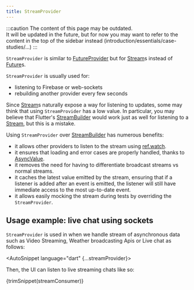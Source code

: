 ```yaml
---
title: StreamProvider
---
```



:::caution
The content of this page may be outdated.  
It will be updated in the future, but for now you may want to refer to the content
in the top of the sidebar instead (introduction/essentials/case-studies/...)
:::

`StreamProvider` is similar to [FutureProvider] but for [Stream]s instead of
[Future]s.

`StreamProvider` is usually used for:

- listening to Firebase or web-sockets
- rebuilding another provider every few seconds

Since [Stream]s naturally expose a way for listening to updates, some may think
that using `StreamProvider` has a low value. In particular, you may believe that
Flutter's [StreamBuilder] would work just as well for listening to a [Stream], but
this is a mistake.

Using `StreamProvider` over [StreamBuilder] has numerous benefits:

- it allows other providers to listen to the stream using [ref.watch].
- it ensures that loading and error cases are properly handled, thanks to [AsyncValue].
- it removes the need for having to differentiate broadcast streams vs normal streams.
- it caches the latest value emitted by the stream, ensuring that if a
  listener is added after an event is emitted, the listener will still have
  immediate access to the most up-to-date event.
- it allows easily mocking the stream during tests by overriding the `StreamProvider`.

## Usage example: live chat using sockets

`StreamProvider` is used in when we handle stream of asynchronous data
such as Video Streaming, Weather broadcasting Apis or Live chat as follows:

<AutoSnippet language="dart" {...streamProvider}></AutoSnippet>

Then, the UI can listen to live streaming chats like so:

<CodeBlock>{trimSnippet(streamConsumer)}</CodeBlock>

[ref.watch]: ../concepts/reading#using-refwatch-to-observe-a-provider
[statenotifierprovider]: ./state_notifier_provider
[provider]: ./provider
[futureprovider]: ./future_provider
[asyncvalue]: https://pub.dev/documentation/riverpod/latest/riverpod/AsyncValue-class.html
[future]: https://api.dart.dev/dart-async/Future-class.html
[stream]: https://api.dart.dev/dart-async/Stream-class.html
[stream.periodic]: https://api.dart.dev/stable/2.15.1/dart-async/Stream/Stream.periodic.html
[family]: ../concepts/modifiers/family
[streambuilder]: https://api.flutter.dev/flutter/widgets/StreamBuilder-class.html
